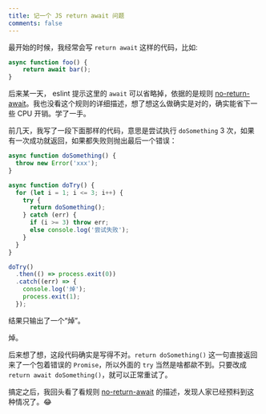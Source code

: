 ```yaml
---
title: 记一个 JS return await 问题
comments: false
---
```


最开始的时候，我经常会写 `return await` 这样的代码，比如:

```js
async function foo() {
    return await bar();
}
```

后来某一天， eslint 提示这里的 `await` 可以省略掉，依据的是规则 [no-return-await](https://eslint.org/docs/rules/no-return-await)。我也没看这个规则的详细描述，想了想这么做确实是对的，确实能省下一些 CPU 开销。学了一手。

前几天，我写了一段下面那样的代码，意思是尝试执行 `doSomething` 3 次，如果有一次成功就返回，如果都失败则抛出最后一个错误：

```js
async function doSomething() {
  throw new Error('xxx');
}

async function doTry() {
  for (let i = 1; i <= 3; i++) {
    try {
      return doSomething();
    } catch (err) {
      if (i >= 3) throw err;
      else console.log('尝试失败');
    }
  }
}

doTry()
  .then(() => process.exit(0))
  .catch((err) => {
    console.log('焯');
    process.exit(1);
  });
```

结果只输出了一个“焯”。

焯。

后来想了想，这段代码确实是写得不对。`return doSomething()` 这一句直接返回来了一个包着错误的 `Promise`，所以外面的 `try` 当然是啥都歘不到。只要改成 `return await doSomething()`，就可以正常重试了。

搞定之后，我回头看了看规则 [no-return-await](https://eslint.org/docs/rules/no-return-await) 的描述，发现人家已经预料到这种情况了。😂

